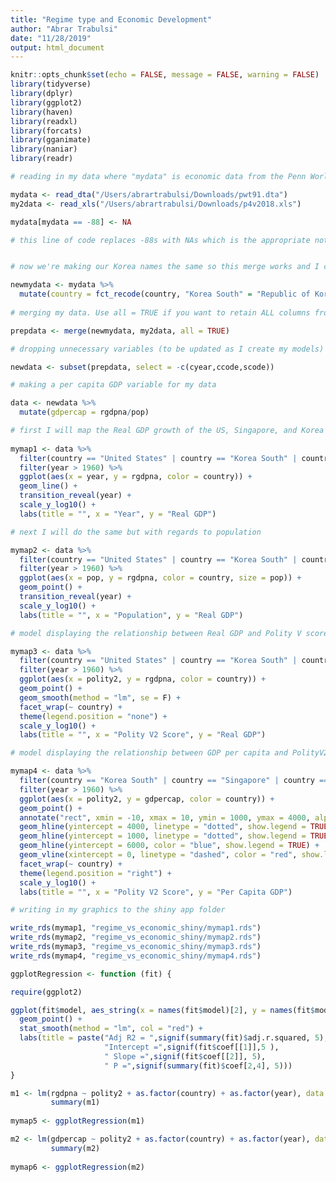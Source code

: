 ```yaml
---
title: "Regime type and Economic Development"
author: "Abrar Trabulsi"
date: "11/28/2019"
output: html_document
---
```


```r
knitr::opts_chunk$set(echo = FALSE, message = FALSE, warning = FALSE)
library(tidyverse)
library(dplyr)
library(ggplot2)
library(haven)
library(readxl)
library(forcats)
library(gganimate)
library(naniar)
library(readr)
```
```r

# reading in my data where "mydata" is economic data from the Penn World Tables and my2data is data measuring democratic nature of countries from Polity V

mydata <- read_dta("/Users/abrartrabulsi/Downloads/pwt91.dta")
my2data <- read_xls("/Users/abrartrabulsi/Downloads/p4v2018.xls")

mydata[mydata == -88] <- NA

# this line of code replaces -88s with NAs which is the appropriate notation in R. -88 is registered as NA in other programs like Stata


# now we're making our Korea names the same so this merge works and I can actually run graphics and analysis on Korea. AND need to chane -88 values to NA so R doesn't miscalculate during regression.

newmydata <- mydata %>%
  mutate(country = fct_recode(country, "Korea South" = "Republic of Korea")) 
  
# merging my data. Use all = TRUE if you want to retain ALL columns from BOTH data sets

prepdata <- merge(newmydata, my2data, all = TRUE)

# dropping unnecessary variables (to be updated as I create my models)

newdata <- subset(prepdata, select = -c(cyear,ccode,scode))

# making a per capita GDP variable for my data

data <- newdata %>%
  mutate(gdpercap = rgdpna/pop)
```

```r

# first I will map the Real GDP growth of the US, Singapore, and Korea from 1960-2018
  
mymap1 <- data %>%
  filter(country == "United States" | country == "Korea South" | country == "Singapore") %>%
  filter(year > 1960) %>%
  ggplot(aes(x = year, y = rgdpna, color = country)) + 
  geom_line() +
  transition_reveal(year) +
  scale_y_log10() +
  labs(title = "", x = "Year", y = "Real GDP")

# next I will do the same but with regards to population

mymap2 <- data %>%
  filter(country == "United States" | country == "Korea South" | country == "Singapore") %>%
  filter(year > 1960) %>%
  ggplot(aes(x = pop, y = rgdpna, color = country, size = pop)) + 
  geom_point() +
  transition_reveal(year) +
  scale_y_log10() +
  labs(title = "", x = "Population", y = "Real GDP")

```
```r

# model displaying the relationship between Real GDP and Polity V score by year with population taken into account

mymap3 <- data %>%
  filter(country == "United States" | country == "Korea South" | country == "Singapore") %>%
  filter(year > 1960) %>%
  ggplot(aes(x = polity2, y = rgdpna, color = country)) + 
  geom_point() +
  geom_smooth(method = "lm", se = F) +
  facet_wrap(~ country) +
  theme(legend.position = "none") +
  scale_y_log10() +
  labs(title = "", x = "Polity V2 Score", y = "Real GDP")

# model displaying the relationship between GDP per capita and PolityV2 score by year with population taken into account

mymap4 <- data %>%
  filter(country == "Korea South" | country == "Singapore" | country == "Taiwan") %>%
  filter(year > 1960) %>%
  ggplot(aes(x = polity2, y = gdpercap, color = country)) + 
  geom_point() +
  annotate("rect", xmin = -10, xmax = 10, ymin = 1000, ymax = 4000, alpha = .1) +
  geom_hline(yintercept = 4000, linetype = "dotted", show.legend = TRUE) +
  geom_hline(yintercept = 1000, linetype = "dotted", show.legend = TRUE) +
  geom_hline(yintercept = 6000, color = "blue", show.legend = TRUE) +
  geom_vline(xintercept = 0, linetype = "dashed", color = "red", show.legend = TRUE) +
  facet_wrap(~ country) +
  theme(legend.position = "right") +
  scale_y_log10() +
  labs(title = "", x = "Polity V2 Score", y = "Per Capita GDP")
```
```r

# writing in my graphics to the shiny app folder

write_rds(mymap1, "regime_vs_economic_shiny/mymap1.rds")
write_rds(mymap2, "regime_vs_economic_shiny/mymap2.rds")
write_rds(mymap3, "regime_vs_economic_shiny/mymap3.rds")
write_rds(mymap4, "regime_vs_economic_shiny/mymap4.rds")
```
```r
ggplotRegression <- function (fit) {

require(ggplot2)

ggplot(fit$model, aes_string(x = names(fit$model)[2], y = names(fit$model)[1])) + 
  geom_point() +
  stat_smooth(method = "lm", col = "red") +
  labs(title = paste("Adj R2 = ",signif(summary(fit)$adj.r.squared, 5),
                     "Intercept =",signif(fit$coef[[1]],5 ),
                     " Slope =",signif(fit$coef[[2]], 5),
                     " P =",signif(summary(fit)$coef[2,4], 5)))
}

```
```r
m1 <- lm(rgdpna ~ polity2 + as.factor(country) + as.factor(year), data = data)
         summary(m1)
         
mymap5 <- ggplotRegression(m1)
```
```r
m2 <- lm(gdpercap ~ polity2 + as.factor(country) + as.factor(year), data = data)
         summary(m2)
         
mymap6 <- ggplotRegression(m2)
```

